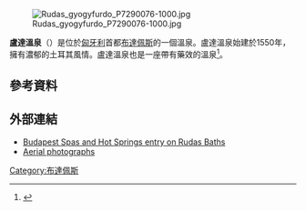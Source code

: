 [[Image:Rudas_gyogyfurdo_P7290076-1000.jpg|thumb]]

'''盧達溫泉'''（{{lang-hu|Rudas Baths}}）是位於[[匈牙利|匈牙利]]首都[[布達佩斯|布達佩斯]]的一個溫泉。盧達溫泉始建於1550年，擁有濃郁的土耳其風情。盧達溫泉也是一座帶有藥效的溫泉<ref>{{citation
 |chapter     = Baths in Budapest - a guide for students
 |title       = Budapest Corner
 |url         = http://budapestcorner.com/index.php/news/budapest-sightseeing/319-baths-in-budapest
 |accessdate  = 2010-12-14
 |deadurl     = yes
 |archiveurl  = https://web.archive.org/web/20160303234634/http://budapestcorner.com/index.php/news/budapest-sightseeing/319-baths-in-budapest
 |archivedate = 2016-03-03
}}</ref>。
==參考資料==
{{Reflist}}
==外部連結==
{{commons category|Rudas Gyógyfürdő}}
{{coord|47|29|20.73|N|19|2|52.32|E|region:HU_type:landmark|display=title}}
*[http://en.rudasfurdo.hu/ Budapest Spas and Hot Springs entry on Rudas Baths] {{Wayback|url=http://en.rudasfurdo.hu/ |date=20210309160743 }}
*[http://www.legifoto.com/magyar/galeria/rudas_gyogyfurdo1/ Aerial photographs] {{Wayback|url=http://www.legifoto.com/magyar/galeria/rudas_gyogyfurdo1/ |date=20200602083212 }}
[[Category:布達佩斯|Category:布達佩斯]]